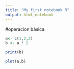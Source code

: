 ```yaml
---
title: "My first notebook R"
output: html_notebook
---
```



#operacion básica
```r
a<- c(1,2,3)
b <- a * 2

print(b)
```
```r
plot(a,b)
```

